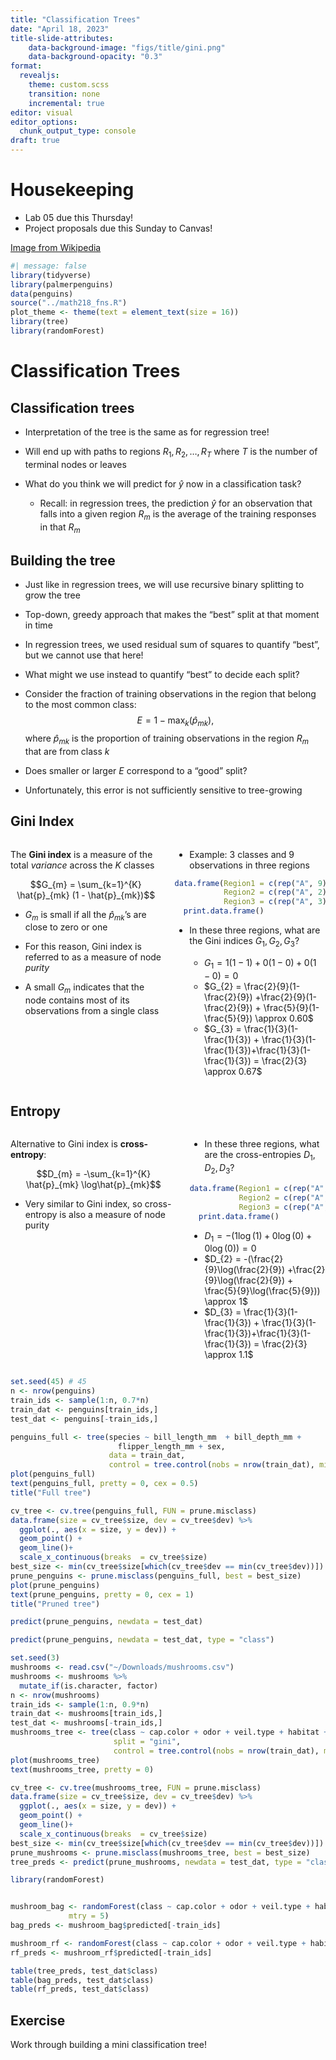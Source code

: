 ```yaml
---
title: "Classification Trees"
date: "April 18, 2023"
title-slide-attributes:
    data-background-image: "figs/title/gini.png"
    data-background-opacity: "0.3"
format: 
  revealjs:
    theme: custom.scss
    transition: none
    incremental: true
editor: visual
editor_options: 
  chunk_output_type: console
draft: true
---
```


# Housekeeping

-   Lab 05 due this Thursday!
-   Project proposals due this Sunday to Canvas!

::: footer
[Image from Wikipedia](https://en.wikipedia.org/wiki/Gini_coefficient)
:::

```r
#| message: false
library(tidyverse)
library(palmerpenguins)
data(penguins)
source("../math218_fns.R")
plot_theme <- theme(text = element_text(size = 16))
library(tree)
library(randomForest)

```

# Classification Trees

## Classification trees

-   Interpretation of the tree is the same as for regression tree!

-   Will end up with paths to regions $R_{1}, R_{2}, \ldots, R_{T}$ where $T$ is the number of terminal nodes or leaves

-   What do you think we will predict for $\hat{y}$ now in a classification task?

    -   Recall: in regression trees, the prediction $\hat{y}$ for an observation that falls into a given region $R_{m}$ is the average of the training responses in that $R_{m}$

## Building the tree

-   Just like in regression trees, we will use recursive binary splitting to grow the tree

-   Top-down, greedy approach that makes the "best" split at that moment in time

-   In regression trees, we used residual sum of squares to quantify "best", but we cannot use that here!

-   What might we use instead to quantify "best" to decide each split?

-   Consider the fraction of training observations in the region that belong to the most common class: $$E = 1 - \max_{k}(\hat{p}_{mk}),$$ where $\hat{p}_{mk}$ is the proportion of training observations in the region $R_{m}$ that are from class $k$

-   Does smaller or larger $E$ correspond to a "good" split?

-   Unfortunately, this error is not sufficiently sensitive to tree-growing

## Gini Index

::: columns
::: {.column width="50%"}
The **Gini index** is a measure of the total *variance* across the $K$ classes

$$G_{m} = \sum_{k=1}^{K} \hat{p}_{mk} (1 - \hat{p}_{mk})$$

-   $G_{m}$ is small if all the $\hat{p}_{mk}$'s are close to zero or one

-   For this reason, Gini index is referred to as a measure of node *purity*

-   A small $G_{m}$ indicates that the node contains most of its observations from a single class
:::

::: {.column width="50%"}
-   Example: 3 classes and 9 observations in three regions

::: fragment
```r
data.frame(Region1 = c(rep("A", 9), rep("B", 0), rep("C", 0)),
           Region2 = c(rep("A", 2), rep("B", 2), rep("C", 5)),
           Region3 = c(rep("A", 3), rep("B", 3), rep("C", 3))) %>%
  print.data.frame()
```
:::

-   In these three regions, what are the Gini indices $G_{1}, G_{2}, G_{3}$?

    -   $G_{1} = 1(1-1) + 0(1-0) + 0(1-0) = 0$
    -   $G_{2} = \frac{2}{9}(1-\frac{2}{9}) +\frac{2}{9}(1-\frac{2}{9}) + \frac{5}{9}(1-\frac{5}{9}) \approx 0.60$
    -   $G_{3} = \frac{1}{3}(1-\frac{1}{3}) + \frac{1}{3}(1-\frac{1}{3})+\frac{1}{3}(1-\frac{1}{3}) = \frac{2}{3} \approx 0.67$
:::
:::

## Entropy

::: columns
::: {.column width="55%"}
Alternative to Gini index is **cross-entropy**:

$$D_{m} = -\sum_{k=1}^{K} \hat{p}_{mk} \log\hat{p}_{mk}$$

-   Very similar to Gini index, so cross-entropy is also a measure of node purity
:::

::: {.column width="45%"}
-   In these three regions, what are the cross-entropies $D_{1}, D_{2}, D_{3}$?

::: fragment
```r
data.frame(Region1 = c(rep("A", 9), rep("B", 0), rep("C", 0)),
           Region2 = c(rep("A", 2), rep("B", 2), rep("C", 5)),
           Region3 = c(rep("A", 3), rep("B", 3), rep("C", 3))) %>%
  print.data.frame()
```
:::

-   $D_{1} = -(1\log(1) + 0\log(0) + 0\log(0)) = 0$
-   $D_{2} = -(\frac{2}{9}\log(\frac{2}{9}) +\frac{2}{9}\log(\frac{2}{9}) + \frac{5}{9}\log(\frac{5}{9})) \approx 1$
-   $D_{3} = \frac{1}{3}(1-\frac{1}{3}) + \frac{1}{3}(1-\frac{1}{3})+\frac{1}{3}(1-\frac{1}{3}) = \frac{2}{3} \approx 1.1$
:::
:::

```r
set.seed(45) # 45
n <- nrow(penguins)
train_ids <- sample(1:n, 0.7*n)
train_dat <- penguins[train_ids,]
test_dat <- penguins[-train_ids,]

penguins_full <- tree(species ~ bill_length_mm  + bill_depth_mm +
                        flipper_length_mm + sex,
                      data = train_dat,
                      control = tree.control(nobs = nrow(train_dat), minsize = 2))
plot(penguins_full)
text(penguins_full, pretty = 0, cex = 0.5)
title("Full tree")

cv_tree <- cv.tree(penguins_full, FUN = prune.misclass)
data.frame(size = cv_tree$size, dev = cv_tree$dev) %>%
  ggplot(., aes(x = size, y = dev)) +
  geom_point() + 
  geom_line()+
  scale_x_continuous(breaks  = cv_tree$size)
best_size <- min(cv_tree$size[which(cv_tree$dev == min(cv_tree$dev))])
prune_penguins <- prune.misclass(penguins_full, best = best_size)
plot(prune_penguins)
text(prune_penguins, pretty = 0, cex = 1)
title("Pruned tree")

predict(prune_penguins, newdata = test_dat)

predict(prune_penguins, newdata = test_dat, type = "class")
```

```r
set.seed(3)
mushrooms <- read.csv("~/Downloads/mushrooms.csv")
mushrooms <- mushrooms %>%
  mutate_if(is.character, factor)
n <- nrow(mushrooms)
train_ids <- sample(1:n, 0.9*n)
train_dat <- mushrooms[train_ids,]
test_dat <- mushrooms[-train_ids,]
mushrooms_tree <- tree(class ~ cap.color + odor + veil.type + habitat +  spore.print.color, data = train_dat,
                       split = "gini",
                       control = tree.control(nobs = nrow(train_dat), minsize = 2))
plot(mushrooms_tree)
text(mushrooms_tree, pretty = 0)

cv_tree <- cv.tree(mushrooms_tree, FUN = prune.misclass)
data.frame(size = cv_tree$size, dev = cv_tree$dev) %>%
  ggplot(., aes(x = size, y = dev)) +
  geom_point() + 
  geom_line()+
  scale_x_continuous(breaks  = cv_tree$size)
best_size <- min(cv_tree$size[which(cv_tree$dev == min(cv_tree$dev))])
prune_mushrooms <- prune.misclass(mushrooms_tree, best = best_size)
tree_preds <- predict(prune_mushrooms, newdata = test_dat, type = "class")

library(randomForest)


mushroom_bag <- randomForest(class ~ cap.color + odor + veil.type + habitat +  spore.print.color, data = mushrooms, ntree = 100,
             mtry = 5)
bag_preds <- mushroom_bag$predicted[-train_ids]

mushroom_rf <- randomForest(class ~ cap.color + odor + veil.type + habitat +  spore.print.color, data = mushrooms, ntree = 100)
rf_preds <- mushroom_rf$predicted[-train_ids]

table(tree_preds, test_dat$class)
table(bag_preds, test_dat$class)
table(rf_preds, test_dat$class)
```

## Exercise

Work through building a mini classification tree!
